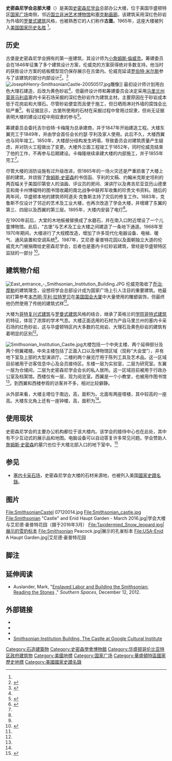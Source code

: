 {{Infobox NRHP | name =史密森尼学会大楼
| built =1849- 1855 | nrhp_type =nhl
| image = Smithsonian Building NR.jpg
| caption = 古堡
| location= [[华盛顿特区|华盛顿特区]]
| coordinates = {{coord|38|53|19.49|N|77|1|33.59|W|display=inline,title}}
| architect= [[小詹姆斯·倫威克|小詹姆斯·倫威克]]
| designated_nrhp_type= 1965年1月12日<ref name="nhlsum">{{cite web|url=http://tps.cr.nps.gov/nhl/detail.cfm?ResourceId=1104&ResourceType=Building|title=Smithsonian Institution Building|accessdate=May 10, 2009|work=National Historic Landmark summary listing|publisher=National Park Service|archive-date=2009-03-08|archive-url=https://web.archive.org/web/20090308073615/http://tps.cr.nps.gov/nhl/detail.cfm?ResourceId=1104&ResourceType=Building|dead-url=no}}</ref>
 | added = 1966年10月15日<ref name="nris">{{cite web|url=http://tps.cr.nps.gov/nhl/detail.cfm?ResourceId=657&ResourceType=Building|title=National Register Information System|date=January 23, 2007|work=National Register of Historic Places|publisher=National Park Service|access-date=2017-02-03|archive-date=2012-10-10|archive-url=https://web.archive.org/web/20121010134238/http://tps.cr.nps.gov/nhl/detail.cfm?ResourceId=657&ResourceType=Building|dead-url=no}}</ref>
 | governing_body = [[史密森尼学会|史密森尼学会]]
 | refnum=66000867
}}
'''史密森尼学会总部大楼'''（{{lang-en|Smithsonian Institution Building}}）是美国[[史密森尼学会|史密森尼学会]]总部办公大楼，位于美国华盛顿特区[[国家广场|国家广场]]南侧，邻近[[国立非洲艺术博物馆|国立非洲艺术博物馆]]和[[塞克勒画廊|塞克勒画廊]]。该建筑采用深红色砂岩为外墙的[[罗曼式建筑|罗曼式建筑]]风格，也被熟悉它的人们称作'''古堡'''。1965年，这座大楼被列入[[美国国家历史名胜|美国国家历史名胜]] <ref name="nhlsum"/>。

==历史==
古堡是史密森尼学会拥有的第一座建筑，其设计师为[[小詹姆斯·倫威克|小詹姆斯·倫威克]]。筹建委员会在1846年征集了多个建筑设计方案，伦威克的方案获得绝对多数支持。他当时的获胜设计方案的纸板模型现仍保存展示在古堡内。伦威克延请[[罗伯特·米尔斯|罗伯特·米尔斯]]参与了该建筑的部分内部设计<ref name="nrhpinv1">{{cite web|url={{NHLS url|id=66000867}}|title=National Register of Historic Places Inventory Nomination: Smithsonian Institution Building|last=Morton|first=W. Brown III|date=February 8, 1971|publisher=National Park Service|accessdate=May 11, 2009}}</ref>。<ref name="bldgsdc">{{cite book|last=Scott|first=Pamela|author2=Lee, Antoinette J. |title=Buildings of the District of Columbia|url=https://archive.org/details/buildingsofdistr0000scot|publisher=Oxford University Press|location=New York|year=1993|pages=[https://archive.org/details/buildingsofdistr0000scot/page/94 94]–96|chapter=The Mall|isbn=0-19-509389-5}}</ref>
[[File:JosephHenry-SmithsonianCastle-20050517.jpg|thumb]]雕像]]
最初设计师计划用白色大理石建造，后改为黄色砂岩<ref name="bldgsdc"/>，但最终设计师和筹建委员会决定采用[[马里兰州|马里兰州]][[蒙哥马利县_(马里兰州)|蒙哥马利县]]塞内卡采石场采掘的深红色砂岩作为建筑主材。主要原因在于砂岩成本低于花岗岩和大理石。尽管砂岩便宜而且便于施工，但日晒雨淋对外墙的腐蚀会比较严重<ref name="castleandquarry">{{cite book|last=Peck|first=Garrett|title=The Smithsonian Castle and the Seneca Quarry|year=2013|publisher=The History Press|location=Charleston, SC|isbn=978-1609499297|pages=42–56}}</ref>。有证据显示，古堡所使用的石材在采掘过程中曾用过奴隶，但尚无证据表明大楼的建设过程中用奴隶的参与<ref>{{cite web |last=Auslander |first=Mark |title=Enslaved Labor and Building the Smithsonian: Reading the Stones |work=Southern Spaces |date=December 12, 2012 |url=http://www.southernspaces.org/2012/enslaved-labor-and-building-smithsonian-reading-stones |access-date=2017-02-03 |archive-date=2020-12-19 |archive-url=https://web.archive.org/web/20201219040353/https://southernspaces.org/2012/enslaved-labor-and-building-smithsonian-reading-stones/ |dead-url=no }}</ref>。

筹建委员会委托吉尔伯特·卡梅隆为总承建商，并于1847年开始建造工程。大楼东翼完工于1849年，并由学会首任会长约瑟·亨利及家人使用。此后不久，大楼西翼也与同年竣工。1850年，大楼部分结构发生坍塌，导致委员会对建筑质量产生疑虑，并对防火工程做出了变更。大楼外立面工程竣工于1852年，同时伦威克结束了他的工作，不再参与后期建设。卡梅隆继续承建大楼的内部施工，并于1855年完工<ref name="nrhpinv1"/>。

尽管大楼的消防设施有过升级改进，但1865年的一场火灾还是严重损害了大楼上部的建筑，并烧毁了[[詹姆斯·史密森|詹姆斯·史密森]]的书信函、亨利的文稿、约翰米克斯史坦利的两百幅关于美国印第安人的油画、评议员的房间、演讲厅以及弗吉尼亚亚历山德里亚和南卡州博福特的图书馆收藏的南北战争中联邦军收集的珍贵文书资料。随后的两年间，华盛顿本地的建筑师阿道夫·克鲁斯主持了灾后的修复工作。1883年，克鲁斯不仅设计了邻近的艺术及工业大楼，也再次改造了学会大楼，并增建了东翼的第三、四层以及西翼的第三层。1895年，大楼内安装了电灯<ref name="nrhpinv1"/>。

在1900年前后，大堂的木地板被替换成了水磨石，并在南入口附近增设了一个儿童博物馆。此后，“古堡”与艺术及工业大楼之间建造了一条地下通道。1968年至1970年期间，大楼进行了大规模改造，增加了许多现代化电器设备、电梯、暖气、通风装置和空调系统<ref name="nrhpinv1"/>。1987年，艾尼德·豪普特花园以及面朝独立大道的伦威克大门被捐赠给史密森尼学会，后者也是塞内卡红砂岩建筑，曾经是华盛顿特区监狱的一部分
<ref>{{cite book|last=Peck|first=Garrett|title=The Smithsonian Castle and the Seneca Quarry|year=2013|publisher=The History Press|location=Charleston, SC|isbn=978-1609499297|pages=122–126}}</ref>。

==建筑物介绍==
[[File:East_entrance_-_Smithsonian_Institution_Building.JPG|thumb]]
伦威克吸收了[[乔治·摩勒|乔治·摩勒]]的建筑理念，设想将学会总部设计成为国家广场上引人注目的重要建筑。他最初打算参考[[本杰明·亨利·拉特罗贝|本杰明·亨利·拉特罗贝]]在[[美国国会大厦|美国国会大厦]]中大量使用的雕塑装饰，但最终他仍然使用了传统的建筑式样<ref name="bldgsdc"/>。

大楼为[[哥特复兴式建筑|哥特复兴式建筑]]与[[罗曼式建筑|罗曼式建筑]]风格的结合，继承了英格兰的[[学院哥特式建筑|学院哥特式建筑]]的特征，体现了浓厚的学术气息。大楼正面选用的石材为产自马里兰州的塞内卡采石场的红色砂岩，这与华盛顿特区内大多数的花岗岩、大理石及黄色砂岩的建筑有着明显的区别<ref name="castleandquarry"/>。

[[File:Smithsonian_Institution_Castle.jpg|thumb]]大楼包括一个中央主楼、两个延伸部分及两个侧翼裙楼。中央主楼包括了正面入口以及博物馆区域（现称“大会堂”），并有地下室及上部的大型演讲厅。二楼的两个展览厅用于陈列工具及艺术品。这一区域目前被用于访客信息中心及会员接待区。东楼一层为实验室，二层为研究室。东翼一层为仓储间，二层为史密森尼学会会长的私人居所。这一区域目前被用于行政办公室及档案馆。西楼仅有一层，现为阅览室。西翼是一个小教堂，也被用作图书馆<ref name="nrhpinv1"/>。到西翼和西楼参观的访客并不多，相对比较僻静。

从外部来看，大楼主塔位于南边，高{{convert|91|ft|m}}，面积为{{convert|37|ft|m}}。北面有两座塔楼，其中较高的一座高{{convert|145|ft|m}}。大楼东北角上还有一座钟楼，高{{convert|117|ft|m}}，面积为{{convert|17|ft|m}}<ref name="nrhpinv1"/>。

==使用现状==
史密森尼学会的主要办公机构都位于该大楼内。该学会的接待中心也在此处，其中有不少互动式的展示品和地图。电脑设备可以自动答复许多常见问题。学会赞助人[[詹姆斯·史密森|詹姆斯·史密森]]的墓穴也位于大楼北部入口的地下室中。<ref name="smithson1">{{cite web|url=http://siarchives.si.edu/history/exhibits/historic/history.htm#sib|title=Smithsonian Institution Building|work=Histories of the Smithsonian Institution's Museums and Research Centers|publisher=Smithsonian Institution|accessdate=May 11, 2009|deadurl=yes|archiveurl=https://web.archive.org/web/20120213204530/http://siarchives.si.edu/history/exhibits/historic/history.htm#sib|archivedate=2012年2月13日}}</ref>

==参见==
{{Portal|华盛顿特区}}
* [[塞内卡采石场|塞内卡采石场]]，史密森尼学会大楼的石材来源地，也被列入美国[[國家史蹟名錄|國家史蹟名錄]]。

==图片==
<gallery>
File:SmithsonianCastel 07120014.jpg
File:Smithsonian_castle.jpg
File:Smithsonian "Castle" and Enid Haupt Garden - March 2016.jpg|学会大楼与艾尼德·豪普特花园（摄于2016年3月）
File:Taxidermied_Snow_leopard.jpg|展示的雪豹标本
File:Smithsonian Peacock.jpg|展示的孔雀标本
File:USA-Enid A Haupt Garden.jpg|艾尼德·豪普特花园
</gallery>

==脚注==
{{Reflist}}

== 延伸阅读 ==
*Auslander, Mark, "[http://southernspaces.org/2012/enslaved-labor-and-building-smithsonian-reading-stones Enslaved Labor and Building the Smithsonian: Reading the Stones] {{Wayback|url=http://southernspaces.org/2012/enslaved-labor-and-building-smithsonian-reading-stones |date=20201219040353 }}," ''Southern Spaces'', December 12, 2012.

==外部链接==
*{{Commonscat-inline}}
*{{osmway|42341487}}
*{{Official website |http://www.si.edu/visit/infocenter/sicastle.htm}}
* [https://www.google.com/culturalinstitute/beta/partner/smithsonian-institution-building-the-castle Smithsonian Institution Building, The Castle at Google Cultural Institute] {{Wayback|url=https://www.google.com/culturalinstitute/beta/partner/smithsonian-institution-building-the-castle |date=20161107014617 }}

{{史密森尼学会}}

[[Category:石造建築物|Category:石造建築物]]
[[Category:史密森學會博物館|Category:史密森學會博物館]]
[[Category:华盛顿哥伦比亚特区政府建筑物|Category:华盛顿哥伦比亚特区政府建筑物]]
[[Category:美國地標|Category:美國地標]]
[[Category:国家广场|Category:国家广场]]
[[Category:華盛頓特區國家歷史地標|Category:華盛頓特區國家歷史地標]]
[[Category:美國國家史蹟名錄|Category:美國國家史蹟名錄]]